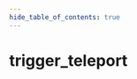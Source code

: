 ```yaml
---
hide_table_of_contents: true
---
```


<!---
!!!!!!
THIS PAGE IS AUTOGENERATED FROM GAME FGD DEFINITIONS!
DO NOT EDIT MANUALLY!
!!!!!!

In order to make edits, you can make an annotation file in /fgd_dump_overrides
-->


# trigger_teleport



<Tabs queryString="game">
    
<TabItem value="cs2" label="Counter-Strike 2">
    <CS2Page />
</TabItem>

<TabItem value="steamvr" label="SteamVR Home">
    <STEAMVRPage />
</TabItem>

<TabItem value="dota2" label="Dota 2">
    <DOTA2Page />
</TabItem>

<TabItem value="hla" label="Half-Life: Alyx">
    <HLAPage />
</TabItem>

</Tabs>
